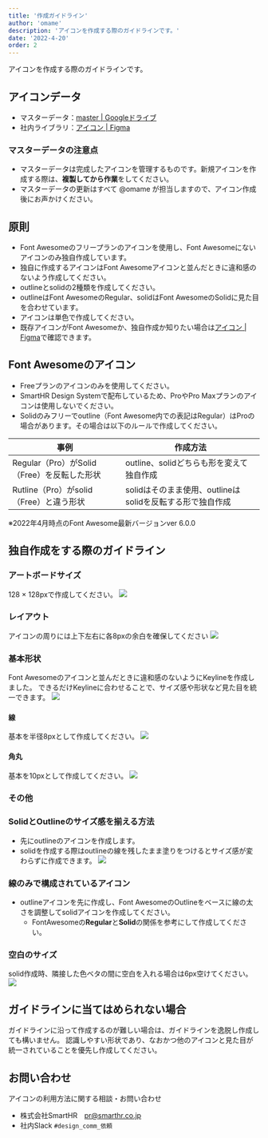 ```yaml
---
title: '作成ガイドライン'
author: 'omame'
description: 'アイコンを作成する際のガイドラインです。'
date: '2022-4-20'
order: 2
---
```

アイコンを作成する際のガイドラインです。

## アイコンデータ
- マスターデータ：[master | Googleドライブ](https://drive.google.com/drive/u/1/folders/1GITBH1tHEYVaEFoXdxxnIz-FC5iS8VSW)
- 社内ライブラリ：[アイコン | Figma](https://www.figma.com/file/wTjPGUsrbI0OqSLIEtwvvG/%E3%82%A2%E3%82%A4%E3%82%B3%E3%83%B3%EF%BC%88Communication%EF%BC%89?node-id=610%3A347)

### マスターデータの注意点
- マスターデータは完成したアイコンを管理するものです。新規アイコンを作成する際は、**複製してから作業**をしてください。
- マスターデータの更新はすべて @omame が担当しますので、アイコン作成後にお声かけください。

## 原則

- Font Awesomeのフリープランのアイコンを使用し、Font Awesomeにないアイコンのみ独自作成しています。
- 独自に作成するアイコンはFont Awesomeアイコンと並んだときに違和感のないよう作成してください。
- outlineとsolidの2種類を作成してください。
- outlineはFont AwesomeのRegular、solidはFont AwesomeのSolidに見た目を合わせています。
- アイコンは単色で作成してください。
- 既存アイコンがFont Awesomeか、独自作成か知りたい場合は[アイコン | Figma](https://www.figma.com/file/wTjPGUsrbI0OqSLIEtwvvG/%E3%82%A2%E3%82%A4%E3%82%B3%E3%83%B3%EF%BC%88Communication%EF%BC%89?node-id=610%3A347)で確認できます。


## Font Awesomeのアイコン
- Freeプランのアイコンのみを使用してください。
- SmartHR Design Systemで配布しているため、ProやPro Maxプランのアイコンは使用しないでください。
- Solidのみフリーでoutline（Font Awesome内での表記はRegular）はProの場合があります。その場合は以下のルールで作成してください。

| 事例 | 作成方法 |
| --- | --- |
|Regular（Pro）がSolid（Free）を反転した形状 | outline、solidどちらも形を変えて独自作成 |
|Rutline（Pro）がsolid（Free）と違う形状 | solidはそのまま使用、outlineはsolidを反転する形で独自作成 |

※2022年4月時点のFont Awesome最新バージョンver 6.0.0



## 独自作成をする際のガイドライン
### アートボードサイズ
128 × 128pxで作成してください。
![](./images/artboard-size.jpeg)

### レイアウト
アイコンの周りには上下左右に各8pxの余白を確保してください
![](./images/layout.jpeg)

### 基本形状
Font Awesomeのアイコンと並んだときに違和感のないようにKeylineを作成しました。
できるだけKeylineに合わせることで、サイズ感や形状など見た目を統一できます。
![](content/articles/communication/icons/images/shape.jpg)

#### 線
基本を半径8pxとして作成してください。
![](./images/line.jpeg)

#### 角丸
基本を10pxとして作成してください。
![](./images/rounded-corners.jpeg)


### その他
### SolidとOutlineのサイズ感を揃える方法
- 先にoutlineのアイコンを作成します。
- solidを作成する際はoutlineの線を残したまま塗りをつけるとサイズ感が変わらずに作成できます。
![](./images/align-sizes.jpeg)

### 線のみで構成されているアイコン
- outlineアイコンを先に作成し、Font AwesomeのOutlineをベースに線の太さを調整してsolidアイコンを作成してください。
    - FontAwesomeの**Regular**と**Solid**の関係を参考にして作成してください。

### 空白のサイズ
solid作成時、隣接した色ベタの間に空白を入れる場合は6px空けてください。
![](./images/blank.jpeg)

## ガイドラインに当てはめられない場合
ガイドラインに沿って作成するのが難しい場合は、ガイドラインを逸脱し作成しても構いません。
認識しやすい形状であり、なおかつ他のアイコンと見た目が統一されていることを優先し作成してください。




## お問い合わせ
アイコンの利用方法に関する相談・お問い合わせ
- 株式会社SmartHR　pr@smarthr.co.jp
- 社内Slack `#design_comm_依頼`